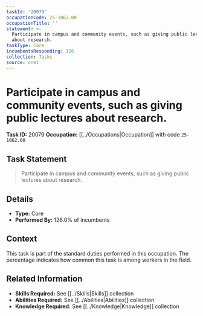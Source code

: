 ```yaml
---
taskId: '20079'
occupationCode: 25-1062.00
occupationTitle: ''
statement: >-
  Participate in campus and community events, such as giving public lectures
  about research.
taskType: Core
incumbentsResponding: 126
collection: Tasks
source: onet
---
```

# Participate in campus and community events, such as giving public lectures about research.

**Task ID:** 20079
**Occupation:** [[../Occupations|Occupation]] with code `25-1062.00`

## Task Statement

> Participate in campus and community events, such as giving public lectures about research.

## Details

- **Type:** Core
- **Performed By:** 126.0% of incumbents

## Context

This task is part of the standard duties performed in this occupation. The percentage indicates how common this task is among workers in the field.

## Related Information

- **Skills Required:** See [[../Skills|Skills]] collection
- **Abilities Required:** See [[../Abilities|Abilities]] collection
- **Knowledge Required:** See [[../Knowledge|Knowledge]] collection
